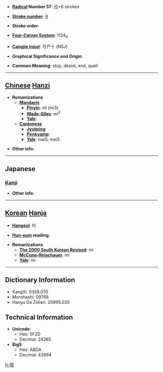 * '''[[Wiktionary:Chinese radical index| Radical]] Number 57''': [[Wiktionary:Chinese radical index 弓|弓]]+6 strokes

* '''[[Wiktionary:Chinese total strokes index|Stroke number]]''': [[Wiktionary:Chinese total strokes index 9|9]]

* '''Stroke order''': 

* '''[[Wiktionary:Chinese four corner index|Four-Corner System]]''': 1124<sub>0</sub>

* '''[[Wiktionary:Chinese Cangjie index|Cangjie input]]''': 弓尸十 (NSJ)

* '''Graphical Significance and Origin''': 

* '''Common Meaning''': stop, desist, end, quell

----

== [[Chinese]] [[Hanzi]] ==

* '''Romanizations'''
** '''[[Mandarin]]'''
*** '''[[Pinyin]]''': mǐ (mi3)
*** '''[[Wade-Giles]]''': mi<sup>3</sup>
*** '''[[Yale]]''': 
** '''[[Cantonese]]'''
*** '''[[Jyutping]]''':
*** '''[[Penkyamp]]''': 
*** '''[[Yale]]''': mai5, mei5

* '''Other info''': 

----

==Japanese==
===[[Kanji]]===
{{kanji|on readings=[[び]] (bi), [[み]] (mi)
|kun readings=[[ゆはず]] (yuhazu)
}}

* '''Other info''':  

----

== [[Korean]] [[Hanja]] ==

* '''[[Hangeul]]''': 미

* '''[[Hun-eum]] reading''': 

* '''Romanizations'''
** '''[[The 2000 South Korean Revised Romanization|The 2000 South Korean Revised]]''': mi
** '''[[McCune-Reischauer]]''': mi
** '''[[Yale]]''': mi

----

== Dictionary Information ==

* KangXi: 0358.070
* Morohashi: 09768
* Hanyu Da Zidian: 20995.030

== Technical Information ==

* '''Unicode''':
** Hex: 5F2D
** Decimal: 24365
* '''Big5''':
** Hex: ABDA
** Decimal: 43994

[[fr:弭]]